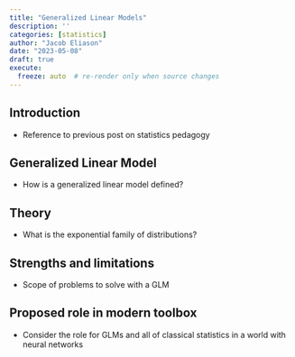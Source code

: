 ```yaml
---
title: "Generalized Linear Models"
description: ''
categories: [statistics]
author: "Jacob Eliason"
date: "2023-05-08"
draft: true
execute:
  freeze: auto  # re-render only when source changes
---
```


## Introduction
- Reference to previous post on statistics pedagogy

## Generalized Linear Model
- How is a generalized linear model defined?

## Theory
- What is the exponential family of distributions?

## Strengths and limitations
- Scope of problems to solve with a GLM

## Proposed role in modern toolbox
- Consider the role for GLMs and all of classical statistics in a world with neural networks